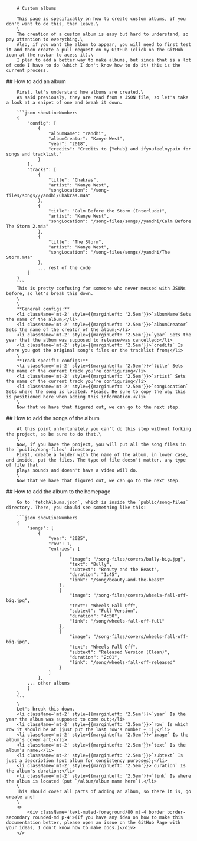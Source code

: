 
        # Custom albums

        This page is specifically on how to create custom albums, if you don't want to do this, then leave.\
        \
        The creation of a custom album is easy but hard to understand, so pay attention to everything.\
        Also, if you want the album to appear, you will need to first test it and then create a pull request on my GitHub (click on the GitHub icon at the navbar to acess it).\
        I plan to add a better way to make albums, but since that is a lot of code I have to do (which I don't know how to do it) this is the current process.
<Separator orientation="horizontal" className="h-[2px] rounded-full bg-muted/80" />
        ## How to add an album
    
        First, let's understand how albums are created.\
        As said previously, they are read from a JSON file, so let's take a look at a snipet of one and break it down.

        ```json showLineNumbers
        {
            "config": [
                {
                    "albumName": "Yandhi",
                    "albumCreator": "Kanye West",
                    "year": "2018",
                    "credits": "Credits to {Yehub} and ifyoufeelmypain for songs and tracklist."
                }
            ],
            "tracks": [
                {
                    "title": "Chakras",
                    "artist": "Kanye West",
                    "songLocation": "/song-files/songs//yandhi/Chakras.m4a"
                },
                {
                    "title": "Calm Before the Storm (Interlude)",
                    "artist": "Kanye West",
                    "songLocation": "/song-files/songs//yandhi/Calm Before The Storm 2.m4a"
                },
                {
                    "title": "The Storm",
                    "artist": "Kanye West",
                    "songLocation": "/song-files/songs//yandhi/The Storm.m4a"
                },
                ... rest of the code
            ]
        }
        ```
        This is pretty confusing for someone who never messed with JSONs before, so let's break this down.
        \
        \
        **General configs:**
        <li className='mt-2' style={{marginLeft: '2.5em'}}>`albumName`Sets the name of the album;</li>
        <li className='mt-2' style={{marginLeft: '2.5em'}}>`albumCreator` Sets the name of the creator of the album;</li>
        <li className='mt-2' style={{marginLeft: '2.5em'}}>`year` Sets the year that the album was supposed to release/was cancelled;</li>
        <li className='mt-2' style={{marginLeft: '2.5em'}}>`credits` Is where you got the original song's files or the tracklist from;</li>
        \
        **Track-specific configs:**
        <li className='mt-2' style={{marginLeft: '2.5em'}}>`title` Sets the name of the current track you're configuring</li>
        <li className='mt-2' style={{marginLeft: '2.5em'}}>`artist` Sets the name of the current track you're configuring</li>
        <li className='mt-2' style={{marginLeft: '2.5em'}}>`songLocation` Sets where the song is located. Please. Be sure to copy the way this is positioned here when adding this information.</li>
        \
        Now that we have that figured out, we can go to the next step.
<Separator orientation="horizontal" className="h-[2px] rounded-full bg-muted/80" />
        ## How to add the songs of the album

        At this point unfortunately you can't do this step without forking the project, so be sure to do that.\
        \
        Now, if you have the project, you will put all the song files in the `public/song-files` directory.
        First, create a folder with the name of the album, in lower case, and inside, put the files. The type of file doesn't matter, any type of file that
        plays sounds and doesn't have a video will do.
        \
        Now that we have that figured out, we can go to the next step.
<Separator orientation="horizontal" className="h-[2px] rounded-full bg-muted/80" />
        ## How to add the album to the homepage

        Go to `fetchAlbums.json`, which is inside the `public/song-files` directory. There, you should see something like this:

        ```json showLineNumbers
        {
            "songs": [
                {
                    "year": "2025",
                    "row": 1,
                    "entries": [
                        {
                            "image": "/song-files/covers/bully-big.jpg",
                            "text": "Bully",
                            "subtext": "Beauty and the Beast",
                            "duration": "1:45",
                            "link": "/song/beauty-and-the-beast"
                        },
                        {
                            "image": "/song-files/covers/wheels-fall-off-big.jpg",
                            "text": "Wheels Fall Off",
                            "subtext": "Full Version",
                            "duration": "4:50",
                            "link": "/song/wheels-fall-off-full"
                        },
                        {
                            "image": "/song-files/covers/wheels-fall-off-big.jpg",
                            "text": "Wheels Fall Off",
                            "subtext": "Released Version (Clean)",
                            "duration": "2:01",
                            "link": "/song/wheels-fall-off-released"
                        }
                    ]
                },
            ... other albums
            ]
        }
        ```
        \
        Let's break this down.
        <li className='mt-2' style={{marginLeft: '2.5em'}}>`year` Is the year the album was supposed to come out;</li>
        <li className='mt-2' style={{marginLeft: '2.5em'}}>`row` Is which row it should be at (just put the last row's number + 1);</li>
        <li className='mt-2' style={{marginLeft: '2.5em'}}>`image` Is the album's cover art;</li>
        <li className='mt-2' style={{marginLeft: '2.5em'}}>`text` Is the album's name;</li>
        <li className='mt-2' style={{marginLeft: '2.5em'}}>`subtext` Is just a description (put album for consistency purposes);</li>
        <li className='mt-2' style={{marginLeft: '2.5em'}}>`duration` Is the album's duration;</li>
        <li className='mt-2' style={{marginLeft: '2.5em'}}>`link` Is where the album is located (put `/album/album name here`).</li>
        \
        This should cover all parts of adding an album, so there it is, go create one!
        \
        <>
            <div className='text-muted-foreground/80 mt-4 border border-secondary rounded-md p-4'>(If you have any idea on how to make this documentation better, please open an issue on the GitHub Page with your ideas, I don't know how to make docs.)</div>
        </>